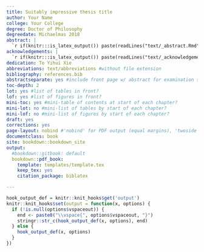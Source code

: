 ```yaml
---
title: Suitably impressive thesis title
author: Your Name
college: Your College
degree: Doctor of Philosophy
degreedate: Michaelmas 2018
abstract: |
  `r if(knitr:::is_latex_output()) paste(readLines("text/_abstract.Rmd"), collapse = '\n  ')`
acknowledgements: |
  `r if(knitr:::is_latex_output()) paste(readLines("text/_acknowledgements.Rmd"), collapse = '\n  ')`
dedication: To Yihui Xie
abbreviations: text/abbreviations #without file extension
bibliography: references.bib
abstractseparate: yes #include front page w/ abstract for examination schools?
toc-depth: 2
lot: yes #list of tables in front?
lof: yes #list of figures in front?
mini-toc: yes #mini-table of contents at start of each chapter?
mini-lot: no #mini-list of tables by start of each chapter?
mini-lof: no #mini-list of figures by start of each chapter?
draft: yes
corrections: yes
page-layout: nobind #'nobind' for PDF output (equal margins), 'twoside' for two-sided binding (mirror margins and blank pages), leave blank for one-sided binding (left margin > right margin)
documentclass: book
site: bookdown::bookdown_site
output:
  #bookdown::gitbook: default
  bookdown::pdf_book:
    template: templates/template.tex
    keep_tex: yes
    citation_package: biblatex

---
```


<!-- NOTE: if you want to compile the whole thesis, you must click 'Build Book' over on the Build tab; if you just click 'knit' on Index.Rmd, it'll put "Placeholder" as text in individual chapters instead of compiling all the content -->

<!-- this code chunk enables us to add verticalspace after R output with 'vspaceout', see https://stackoverflow.com/questions/43379224/add-vertical-space-above-and-below-figures-code-chunks  -->
```r
hook_output_def = knitr::knit_hooks$get('output')
knitr::knit_hooks$set(output = function(x, options) {
  if (!is.null(options$vspaceout)) {
    end <- paste0("\\vspace{", options$vspaceout, "}")
    stringr::str_c(hook_output_def(x, options), end)
  } else {
    hook_output_def(x, options)
  }
})
```